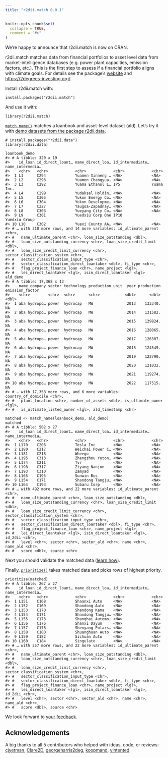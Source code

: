 ```yaml
---
title: "r2dii.match 0.0.1"
---
```


```r
knitr::opts_chunk$set(
  collapse = TRUE,
  comment = "#>"
)
```

We’re happy to announce that r2dii.match is now on CRAN.

r2dii.match matches data from financial portfolios to asset level data
from market-intelligence databases (e.g. power plant capacities,
emission factors, etc.). This is the first step to assess if a financial
portfolio aligns with climate goals. For details see the package’s
[website](https://2degreesinvesting.github.io/r2dii.match/) and
<a href="https://2degrees-investing.org/" class="uri">https://2degrees-investing.org/</a>.

Install r2dii.match with:

    install.packages("r2dii.match")

And use it with:

    library(r2dii.match)

[`match_name()`](https://2degreesinvesting.github.io/r2dii.match/reference/match_name.html)
matches a loanbook and asset-level dataset (ald). Let’s try it with
[demo datasets from the package
r2dii.data](https://2degreesinvesting.github.io/r2dii.data/reference/index.html).

    # install.packages("r2dii.data")
    library(r2dii.data)

    loanbook_demo
    #> # A tibble: 320 x 19
    #>    id_loan id_direct_loant… name_direct_loa… id_intermediate… name_intermedia…
    #>    <chr>   <chr>            <chr>            <chr>            <chr>           
    #>  1 L1      C294             Yuamen Xinneng … <NA>             <NA>            
    #>  2 L2      C293             Yuamen Changyua… <NA>             <NA>            
    #>  3 L3      C292             Yuama Ethanol L… IP5              Yuama Inc.      
    #>  4 L4      C299             Yudaksel Holdin… <NA>             <NA>            
    #>  5 L5      C305             Yukon Energy Co… <NA>             <NA>            
    #>  6 L6      C304             Yukon Developme… <NA>             <NA>            
    #>  7 L7      C227             Yaugoa-Zapadnay… <NA>             <NA>            
    #>  8 L8      C303             Yueyang City Co… <NA>             <NA>            
    #>  9 L9      C301             Yuedxiu Corp One IP10             Yuedxiu Group   
    #> 10 L10     C302             Yuexi County AA… <NA>             <NA>            
    #> # … with 310 more rows, and 14 more variables: id_ultimate_parent <chr>,
    #> #   name_ultimate_parent <chr>, loan_size_outstanding <dbl>,
    #> #   loan_size_outstanding_currency <chr>, loan_size_credit_limit <dbl>,
    #> #   loan_size_credit_limit_currency <chr>, sector_classification_system <chr>,
    #> #   sector_classification_input_type <chr>,
    #> #   sector_classification_direct_loantaker <dbl>, fi_type <chr>,
    #> #   flag_project_finance_loan <chr>, name_project <lgl>,
    #> #   lei_direct_loantaker <lgl>, isin_direct_loantaker <lgl>
    ald_demo
    #> # A tibble: 17,368 x 13
    #>    name_company sector technology production_unit  year production emission_factor
    #>    <chr>        <chr>  <chr>      <chr>           <dbl>      <dbl>           <dbl>
    #>  1 aba hydropo… power  hydrocap   MW               2013    133340.              NA
    #>  2 aba hydropo… power  hydrocap   MW               2014    131582.              NA
    #>  3 aba hydropo… power  hydrocap   MW               2015    129824.              NA
    #>  4 aba hydropo… power  hydrocap   MW               2016    128065.              NA
    #>  5 aba hydropo… power  hydrocap   MW               2017    126307.              NA
    #>  6 aba hydropo… power  hydrocap   MW               2018    124549.              NA
    #>  7 aba hydropo… power  hydrocap   MW               2019    122790.              NA
    #>  8 aba hydropo… power  hydrocap   MW               2020    121032.              NA
    #>  9 aba hydropo… power  hydrocap   MW               2021    119274.              NA
    #> 10 aba hydropo… power  hydrocap   MW               2022    117515.              NA
    #> # … with 17,358 more rows, and 6 more variables: country_of_domicile <chr>,
    #> #   plant_location <chr>, number_of_assets <dbl>, is_ultimate_owner <lgl>,
    #> #   is_ultimate_listed_owner <lgl>, ald_timestamp <chr>

    matched <- match_name(loanbook_demo, ald_demo)
    matched
    #> # A tibble: 502 x 27
    #>    id_loan id_direct_loant… name_direct_loa… id_intermediate… name_intermedia…
    #>    <chr>   <chr>            <chr>            <chr>            <chr>           
    #>  1 L170    C203             Tesla Inc        <NA>             <NA>            
    #>  2 L180    C217             Weichai Power C… <NA>             <NA>            
    #>  3 L181    C218             Wheego           <NA>             <NA>            
    #>  4 L195    C313             Zhengzhou Yuton… <NA>             <NA>            
    #>  5 L174    C211             Tvr              <NA>             <NA>            
    #>  6 L198    C317             Ziyang Nanjun    <NA>             <NA>            
    #>  7 L193    C310             Zamyad           <NA>             <NA>            
    #>  8 L165    C195             Sunwin Bus       <NA>             <NA>            
    #>  9 L154    C171             Shandong Tangju… <NA>             <NA>            
    #> 10 L164    C193             Subaru Corp      <NA>             <NA>            
    #> # … with 492 more rows, and 22 more variables: id_ultimate_parent <chr>,
    #> #   name_ultimate_parent <chr>, loan_size_outstanding <dbl>,
    #> #   loan_size_outstanding_currency <chr>, loan_size_credit_limit <dbl>,
    #> #   loan_size_credit_limit_currency <chr>, sector_classification_system <chr>,
    #> #   sector_classification_input_type <chr>,
    #> #   sector_classification_direct_loantaker <dbl>, fi_type <chr>,
    #> #   flag_project_finance_loan <chr>, name_project <lgl>,
    #> #   lei_direct_loantaker <lgl>, isin_direct_loantaker <lgl>, id_2dii <chr>,
    #> #   level <chr>, sector <chr>, sector_ald <chr>, name <chr>, name_ald <chr>,
    #> #   score <dbl>, source <chr>

Next you should validate the matched data ([learn
how](https://2degreesinvesting.github.io/r2dii.match/articles/r2dii-match.html)).

Finally,
[`prioritize()`](https://2degreesinvesting.github.io/r2dii.match/reference/prioritize.html)
takes matched data and picks rows of highest priority.

    prioritize(matched)
    #> # A tibble: 267 x 27
    #>    id_loan id_direct_loant… name_direct_loa… id_intermediate… name_intermedia…
    #>    <chr>   <chr>            <chr>            <chr>            <chr>           
    #>  1 L151    C168             Shaanxi Auto     <NA>             <NA>            
    #>  2 L152    C169             Shandong Auto    <NA>             <NA>            
    #>  3 L153    C170             Shandong Kama    <NA>             <NA>            
    #>  4 L154    C171             Shandong Tangju… <NA>             <NA>            
    #>  5 L155    C173             Shanghai Automo… <NA>             <NA>            
    #>  6 L156    C176             Shanxi Dayun     <NA>             <NA>            
    #>  7 L157    C178             Shenyang Polars… <NA>             <NA>            
    #>  8 L158    C180             Shuanghuan Auto  <NA>             <NA>            
    #>  9 L159    C182             Sichuan Auto     <NA>             <NA>            
    #> 10 L160    C184             Singulato        <NA>             <NA>            
    #> # … with 257 more rows, and 22 more variables: id_ultimate_parent <chr>,
    #> #   name_ultimate_parent <chr>, loan_size_outstanding <dbl>,
    #> #   loan_size_outstanding_currency <chr>, loan_size_credit_limit <dbl>,
    #> #   loan_size_credit_limit_currency <chr>, sector_classification_system <chr>,
    #> #   sector_classification_input_type <chr>,
    #> #   sector_classification_direct_loantaker <dbl>, fi_type <chr>,
    #> #   flag_project_finance_loan <chr>, name_project <lgl>,
    #> #   lei_direct_loantaker <lgl>, isin_direct_loantaker <lgl>, id_2dii <chr>,
    #> #   level <chr>, sector <chr>, sector_ald <chr>, name <chr>, name_ald <chr>,
    #> #   score <dbl>, source <chr>

We look forward to [your
feedback](https://github.com/2DegreesInvesting/r2dii.match/issues).

Acknowledgements
----------------

A big thanks to all 5 contributors who helped with ideas, code, or
reviews: [cjyetman](https://github.com/cjyetman),
[Clare2D](https://github.com/Clare2D),
[georgeharris2deg](https://github.com/georgeharris2deg),
[koopmand](https://github.com/koopmand),
[vintented](https://github.com/vintented).

